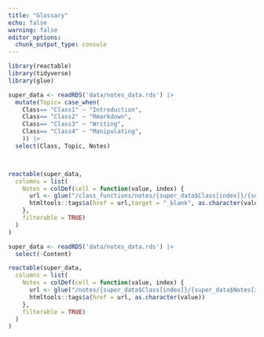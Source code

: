 ```yaml
---
title: "Glossary"
echo: false
warning: false
editor_options: 
  chunk_output_type: console
---
```


```r
library(reactable)
library(tidyverse)
library(glue)
```

```r
super_data <- readRDS('data/notes_data.rds') |> 
  mutate(Topic= case_when(
    Class== "Class1" ~ "Introduction",
    Class== "Class2" ~ "Rmarkdown",
    Class== "Class3" ~ "Writing",
    Class== "Class4" ~ "Manipulating",
    )) |> 
  select(Class, Topic, Notes)



reactable(super_data,
  columns = list(
    Notes = colDef(cell = function(value, index) {
      url <- glue("/class_functions/notes/{super_data$Class[index]}/{super_data$Notes[index]}.html")
      htmltools::tags$a(href = url,target = "_blank", as.character(value))
    },
    filterable = TRUE)
  )
)
```

```r
super_data <- readRDS('data/notes_data.rds') |> 
  select(-Content)

reactable(super_data,
  columns = list(
    Notes = colDef(cell = function(value, index) {
      url <- glue("/notes/{super_data$Class[index]}/{super_data$Notes[index]}.html")
      htmltools::tags$a(href = url, as.character(value))
    },
    filterable = TRUE)
  )
)
```

